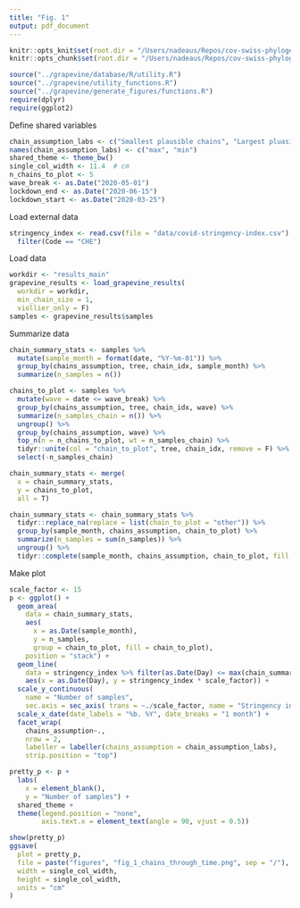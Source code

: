 ```yaml
---
title: "Fig. 1"
output: pdf_document
---
```


```r
knitr::opts_knit$set(root.dir = "/Users/nadeaus/Repos/cov-swiss-phylogenetics")
knitr::opts_chunk$set(root.dir = "/Users/nadeaus/Repos/cov-swiss-phylogenetics")
```

```r
source("../grapevine/database/R/utility.R")
source("../grapevine/utility_functions.R")
source("../grapevine/generate_figures/functions.R")
require(dplyr)
require(ggplot2)
```

Define shared variables

```r
chain_assumption_labs <- c("Smallest plausible chains", "Largest pluasible chains")
names(chain_assumption_labs) <- c("max", "min")
shared_theme <- theme_bw()
single_col_width <- 11.4  # cm
n_chains_to_plot <- 5
wave_break <- as.Date("2020-05-01")
lockdown_end <- as.Date("2020-06-15")
lockdown_start <- as.Date("2020-03-25")
```

Load external data

```r
stringency_index <- read.csv(file = "data/covid-stringency-index.csv") %>%
  filter(Code == "CHE")
```

Load data

```r
workdir <- "results_main"
grapevine_results <- load_grapevine_results(
  workdir = workdir, 
  min_chain_size = 1,
  viollier_only = F)
samples <- grapevine_results$samples
```

Summarize data

```r
chain_summary_stats <- samples %>%
  mutate(sample_month = format(date, "%Y-%m-01")) %>%
  group_by(chains_assumption, tree, chain_idx, sample_month) %>%
  summarize(n_samples = n()) 

chains_to_plot <- samples %>%
  mutate(wave = date <= wave_break) %>%
  group_by(chains_assumption, tree, chain_idx, wave) %>%
  summarize(n_samples_chain = n()) %>%
  ungroup() %>%
  group_by(chains_assumption, wave) %>%
  top_n(n = n_chains_to_plot, wt = n_samples_chain) %>%
  tidyr::unite(col = "chain_to_plot", tree, chain_idx, remove = F) %>%
  select(-n_samples_chain)

chain_summary_stats <- merge(
  x = chain_summary_stats, 
  y = chains_to_plot,
  all = T) 

chain_summary_stats <- chain_summary_stats %>% 
  tidyr::replace_na(replace = list(chain_to_plot = "other")) %>%
  group_by(sample_month, chains_assumption, chain_to_plot) %>%
  summarize(n_samples = sum(n_samples)) %>%
  ungroup() %>%
  tidyr::complete(sample_month, chains_assumption, chain_to_plot, fill = list(n_samples = 0))
```

Make plot

```r
scale_factor <- 15
p <- ggplot() + 
  geom_area(
    data = chain_summary_stats,
    aes(
      x = as.Date(sample_month), 
      y = n_samples,
      group = chain_to_plot, fill = chain_to_plot),
    position = "stack") +
  geom_line(
    data = stringency_index %>% filter(as.Date(Day) <= max(chain_summary_stats$sample_month)),
    aes(x = as.Date(Day), y = stringency_index * scale_factor)) +
  scale_y_continuous(
    name = "Number of samples",
    sec.axis = sec_axis( trans = ~./scale_factor, name = "Stringency index")) +
  scale_x_date(date_labels = "%b. %Y", date_breaks = "1 month") + 
  facet_wrap(
    chains_assumption~.,
    nrow = 2,
    labeller = labeller(chains_assumption = chain_assumption_labs),
    strip.position = "top")

pretty_p <- p + 
  labs(
    x = element_blank(),
    y = "Number of samples") +
  shared_theme +
  theme(legend.position = "none",
        axis.text.x = element_text(angle = 90, vjust = 0.5))

show(pretty_p)
ggsave(
  plot = pretty_p,
  file = paste("figures", "fig_1_chains_through_time.png", sep = "/"),
  width = single_col_width,
  height = single_col_width,
  units = "cm"
)
```


